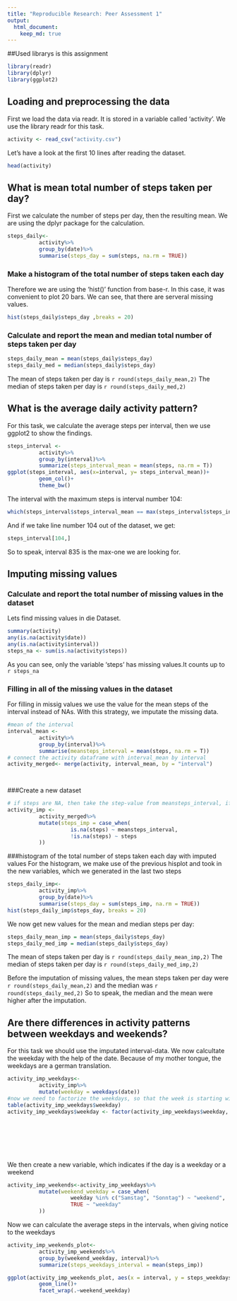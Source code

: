```yaml
---
title: "Reproducible Research: Peer Assessment 1"
output: 
  html_document:
    keep_md: true
---
```



##Used librarys is this assignment

```r
library(readr)
library(dplyr)
library(ggplot2)
```

## Loading and preprocessing the data
First we load the data via readr. It is stored in a variable called 'activity'.
We use the library readr for this task.

```r
activity <- read_csv("activity.csv")
```

Let's have a look at the first 10 lines after reading the dataset.

```r
head(activity)
```

## What is mean total number of steps taken per day?
First we calculate the number of steps per day, then the resulting mean. We are using the dplyr package for the calculation.

```r
steps_daily<-
          activity%>%
          group_by(date)%>%
          summarise(steps_day = sum(steps, na.rm = TRUE))
```
### Make a histogram of the total number of steps taken each day
Therefore we are using the 'hist()' function from base-r. In this case, it was convenient to plot 20 bars. We can see, that there are serveral missing values.

```r
hist(steps_daily$steps_day ,breaks = 20)
```

### Calculate and report the mean and median total number of steps taken per day

```r
steps_daily_mean = mean(steps_daily$steps_day)
steps_daily_med = median(steps_daily$steps_day)

```

The mean of steps taken per day is `r round(steps_daily_mean,2)`
The median of steps taken per day is `r round(steps_daily_med,2)`

## What is the average daily activity pattern?
For this task, we calculate the average steps per interval, then we use ggplot2 to show the findings.

```r
steps_interval <-
          activity%>%
          group_by(interval)%>%
          summarize(steps_interval_mean = mean(steps, na.rm = T))
ggplot(steps_interval, aes(x=interval, y= steps_interval_mean))+
          geom_col()+
          theme_bw()
```

The interval with the maximum steps is interval number 104:

```r
which(steps_interval$steps_interval_mean == max(steps_interval$steps_interval_mean))
```

And if we take line number 104 out of the dataset, we get:

```r
steps_interval[104,]
```

So to speak, interval 835 is the max-one we are looking for.

## Imputing missing values
### Calculate and report the total number of missing values in the dataset
Lets find missing values in die Dataset. 
```r
summary(activity)
any(is.na(activity$date))
any(is.na(activity$interval))
steps_na <- sum(is.na(activity$steps))

```

As you can see, only the variable 'steps' has missing values.It counts up to `r steps_na`

### Filling in all of the missing values in the dataset
For filling in missig values we use the value for the mean steps of the interval instead of NAs.
With this strategy, we imputate the missing data.
```r
#mean of the interval
interval_mean <- 
          activity%>%
          group_by(interval)%>%
          summarise(meansteps_interval = mean(steps, na.rm = T))
# connect the activity dataframe with interval_mean by interval
activity_merged<- merge(activity, interval_mean, by = "interval")

      
```
###Create a new dataset
```r
# if steps are NA, then take the step-value from meansteps_interval, if not, keep origin-value
activity_imp <-
          activity_merged%>%
          mutate(steps_imp = case_when(
                    is.na(steps) ~ meansteps_interval,
                    !is.na(steps) ~ steps
          ))
```
###histogram of the total number of steps taken each day with imputed values
For the histogram, we make use of the previous hisplot and took in the new variables, which we generated in the last two steps
```r
steps_daily_imp<-
          activity_imp%>%
          group_by(date)%>%
          summarise(steps_day = sum(steps_imp, na.rm = TRUE))
hist(steps_daily_imp$steps_day, breaks = 20)


```
We now get new values for the mean and median steps per day:
```r
steps_daily_mean_imp = mean(steps_daily$steps_day)
steps_daily_med_imp = median(steps_daily$steps_day)

```

The mean of steps taken per day is `r round(steps_daily_mean_imp,2)`
The median of steps taken per day is `r round(steps_daily_med_imp,2)`

Before the imputation of missing values, the mean steps taken per day were `r round(steps_daily_mean,2)` and the median was `r round(steps_daily_med,2)`
So to speak, the median and the mean were higher after the imputation.

## Are there differences in activity patterns between weekdays and weekends?
For this task we should use the imputated interval-data.
We now calcultate the weekday with the help of the date.
Because of my mother tongue, the weekdays are a german translation.

```r
activity_imp_weekdays<-
          activity_imp%>%
          mutate(weekday = weekdays(date))
#now we need to factorize the weekdays, so that the week is starting with monday.
table(activity_imp_weekdays$weekday)
activity_imp_weekdays$weekday <- factor(activity_imp_weekdays$weekday, levels = c("Montag",
                                                                                  "Dienstag",
                                                                                  "Mittwoch",
                                                                                  "Donnerstag",
                                                                                  "Freitag",
                                                                                  "Samstag",
                                                                                  "Sonntag"))
```

We then create a new variable, which indicates if the day is a weekday or a weekend
```r
activity_imp_weekends<-activity_imp_weekdays%>%
          mutate(weekend_weekday = case_when(
                    weekday %in% c("Samstag", "Sonntag") ~ "weekend",
                    TRUE ~ "weekday"
          ))
```

Now we can calculate the average steps in the intervals, when giving notice to the weekdays

```r
activity_imp_weekends_plot<-
          activity_imp_weekends%>%
          group_by(weekend_weekday, interval)%>%
          summarize(steps_weekdays_interval = mean(steps_imp))

```


```r
ggplot(activity_imp_weekends_plot, aes(x = interval, y = steps_weekdays_interval))+
          geom_line()+
          facet_wrap(.~weekend_weekday)
```

